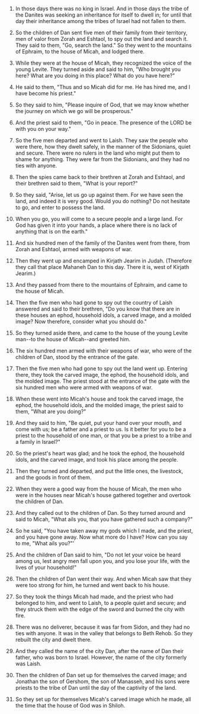 
1. In those days there was no king in Israel. And in those days the tribe of the Danites was seeking an inheritance for itself to dwell in; for until that day their inheritance among the tribes of Israel had not fallen to them.

2. So the children of Dan sent five men of their family from their territory, men of valor from Zorah and Eshtaol, to spy out the land and search it. They said to them, "Go, search the land." So they went to the mountains of Ephraim, to the house of Micah, and lodged there.

3. While they were at the house of Micah, they recognized the voice of the young Levite. They turned aside and said to him, "Who brought you here? What are you doing in this place? What do you have here?"

4. He said to them, "Thus and so Micah did for me. He has hired me, and I have become his priest."

5. So they said to him, "Please inquire of God, that we may know whether the journey on which we go will be prosperous."

6. And the priest said to them, "Go in peace. The presence of the LORD be with you on your way."

7. So the five men departed and went to Laish. They saw the people who were there, how they dwelt safely, in the manner of the Sidonians, quiet and secure. There were no rulers in the land who might put them to shame for anything. They were far from the Sidonians, and they had no ties with anyone.

8. Then the spies came back to their brethren at Zorah and Eshtaol, and their brethren said to them, "What is your report?"

9. So they said, "Arise, let us go up against them. For we have seen the land, and indeed it is very good. Would you do nothing? Do not hesitate to go, and enter to possess the land.

10. When you go, you will come to a secure people and a large land. For God has given it into your hands, a place where there is no lack of anything that is on the earth."

11. And six hundred men of the family of the Danites went from there, from Zorah and Eshtaol, armed with weapons of war.

12. Then they went up and encamped in Kirjath Jearim in Judah. (Therefore they call that place Mahaneh Dan to this day. There it is, west of Kirjath Jearim.)

13. And they passed from there to the mountains of Ephraim, and came to the house of Micah.

14. Then the five men who had gone to spy out the country of Laish answered and said to their brethren, "Do you know that there are in these houses an ephod, household idols, a carved image, and a molded image? Now therefore, consider what you should do."

15. So they turned aside there, and came to the house of the young Levite man--to the house of Micah--and greeted him.

16. The six hundred men armed with their weapons of war, who were of the children of Dan, stood by the entrance of the gate.

17. Then the five men who had gone to spy out the land went up. Entering there, they took the carved image, the ephod, the household idols, and the molded image. The priest stood at the entrance of the gate with the six hundred men who were armed with weapons of war.

18. When these went into Micah's house and took the carved image, the ephod, the household idols, and the molded image, the priest said to them, "What are you doing?"

19. And they said to him, "Be quiet, put your hand over your mouth, and come with us; be a father and a priest to us. Is it better for you to be a priest to the household of one man, or that you be a priest to a tribe and a family in Israel?"

20. So the priest's heart was glad; and he took the ephod, the household idols, and the carved image, and took his place among the people.

21. Then they turned and departed, and put the little ones, the livestock, and the goods in front of them.

22. When they were a good way from the house of Micah, the men who were in the houses near Micah's house gathered together and overtook the children of Dan.

23. And they called out to the children of Dan. So they turned around and said to Micah, "What ails you, that you have gathered such a company?"

24. So he said, "You have taken away my gods which I made, and the priest, and you have gone away. Now what more do I have? How can you say to me, "What ails you?"'

25. And the children of Dan said to him, "Do not let your voice be heard among us, lest angry men fall upon you, and you lose your life, with the lives of your household!"

26. Then the children of Dan went their way. And when Micah saw that they were too strong for him, he turned and went back to his house.

27. So they took the things Micah had made, and the priest who had belonged to him, and went to Laish, to a people quiet and secure; and they struck them with the edge of the sword and burned the city with fire.

28. There was no deliverer, because it was far from Sidon, and they had no ties with anyone. It was in the valley that belongs to Beth Rehob. So they rebuilt the city and dwelt there.

29. And they called the name of the city Dan, after the name of Dan their father, who was born to Israel. However, the name of the city formerly was Laish.

30. Then the children of Dan set up for themselves the carved image; and Jonathan the son of Gershom, the son of Manasseh, and his sons were priests to the tribe of Dan until the day of the captivity of the land.

31. So they set up for themselves Micah's carved image which he made, all the time that the house of God was in Shiloh.


